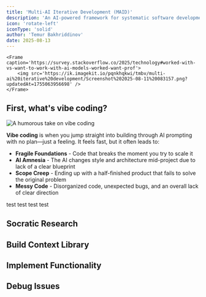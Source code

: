 ```yaml
---
title: 'Multi-AI Iterative Development (MAID)'
description: 'An AI-powered framework for systematic software development. Go beyond "vibe coding" to build scalable, maintainable applications.'
icon: 'rotate-left'
iconType: 'solid'
author: 'Temur Bakhriddinov'
date: 2025-08-13
---
```


```TODO
<Frame caption='https://survey.stackoverflow.co/2025/technology#worked-with-vs-want-to-work-with-ai-models-worked-want-prof'>
	<img src='https://ik.imagekit.io/pqnkhqkwi/tmbv/multi-ai%20iterative%20development/Screenshot%202025-08-11%20083157.png?updatedAt=1755063956698' />
</Frame>
```

## First, what's vibe coding?

<Frame caption='https://www.reddit.com/r/ProgrammerHumor/comments/1jcjrzf/vibecoding'>
	<img
		aria-label='A humorous take on vibe coding'
		src='https://ik.imagekit.io/pqnkhqkwi/tmbv/multi-ai%20iterative%20development/rc5kiucui1pe1.jpeg?updatedAt=1755063956635'
		alt='A humorous take on vibe coding'
	/>
</Frame>

**Vibe coding** is when you jump straight into building through AI prompting with no plan—just a feeling. It feels fast, but it often leads to:

- **Fragile Foundations** - Code that breaks the moment you try to scale it
- **AI Amnesia** - The AI changes style and architecture mid-project due to lack of a clear blueprint
- **Scope Creep** - Ending up with a half-finished product that fails to solve the original problem
- **Messy Code** - Disorganized code, unexpected bugs, and an overall lack of clear direction

<CardGroup cols={2}>
	<Card title='Socratic Research' icon='circle-1' href='#socratic-research'>
		test
	</Card>
	<Card title='Build Context' icon='circle-2' href='#build-context-library'>
		test
	</Card>
	<Card title='Implement' icon='circle-3' href='#implement-functionality'>
		test
	</Card>
	<Card title='Debug Issues' icon='circle-4' href='#debug-issues'>
		test
	</Card>
</CardGroup>

## Socratic Research

## Build Context Library

## Implement Functionality

## Debug Issues
